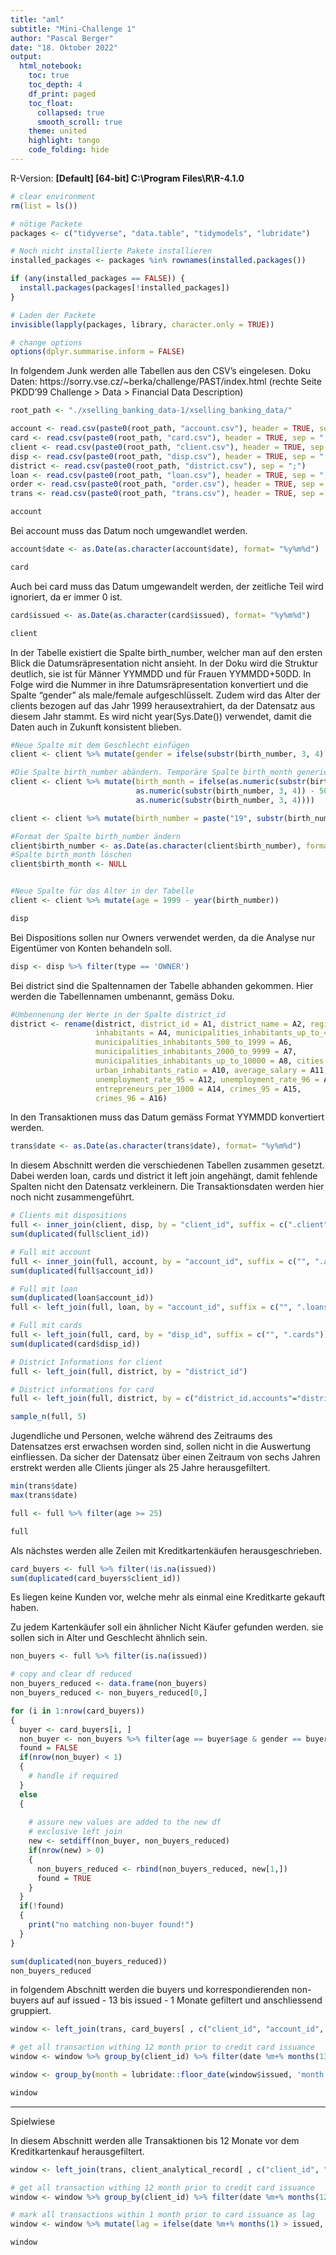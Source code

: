 ```yaml
---
title: "aml"
subtitle: "Mini-Challenge 1"
author: "Pascal Berger"
date: "18. Oktober 2022"
output:
  html_notebook:
    toc: true
    toc_depth: 4
    df_print: paged
    toc_float:
      collapsed: true
      smooth_scroll: true
    theme: united
    highlight: tango
    code_folding: hide
---
```

R-Version: **[Default] [64-bit] C:\\Program Files\\R\\R-4.1.0**


```r
# clear environment
rm(list = ls())

# nötige Packete
packages <- c("tidyverse", "data.table", "tidymodels", "lubridate")

# Noch nicht installierte Pakete installieren
installed_packages <- packages %in% rownames(installed.packages())

if (any(installed_packages == FALSE)) {
  install.packages(packages[!installed_packages])
}

# Laden der Packete
invisible(lapply(packages, library, character.only = TRUE))

# change options
options(dplyr.summarise.inform = FALSE)
```

In folgendem Junk werden alle Tabellen aus den CSV's eingelesen.
Doku Daten: https://sorry.vse.cz/~berka/challenge/PAST/index.html
(rechte Seite PKDD'99 Challenge > Data > Financial Data Description)


```r
root_path <- "./xselling_banking_data-1/xselling_banking_data/"

account <- read.csv(paste0(root_path, "account.csv"), header = TRUE, sep = ";")
card <- read.csv(paste0(root_path, "card.csv"), header = TRUE, sep = ";")
client <- read.csv(paste0(root_path, "client.csv"), header = TRUE, sep = ";")
disp <- read.csv(paste0(root_path, "disp.csv"), header = TRUE, sep = ";")
district <- read.csv(paste0(root_path, "district.csv"), sep = ";")
loan <- read.csv(paste0(root_path, "loan.csv"), header = TRUE, sep = ";")
order <- read.csv(paste0(root_path, "order.csv"), header = TRUE, sep = ";")
trans <- read.csv(paste0(root_path, "trans.csv"), header = TRUE, sep = ";")
```

```r
account
```
Bei account muss das Datum noch umgewandlet werden.

```r
account$date <- as.Date(as.character(account$date), format= "%y%m%d")
```


```r
card
```
Auch bei card muss das Datum umgewandelt werden, der zeitliche Teil wird ignoriert, da er immer 0 ist.

```r
card$issued <- as.Date(as.character(card$issued), format= "%y%m%d")
```


```r
client
```

In der Tabelle existiert die Spalte birth_number, welcher man auf den ersten Blick die Datumsräpresentation nicht ansieht.
In der Doku wird die Struktur deutlich, sie ist für Männer YYMMDD und für Frauen YYMMDD+50DD.
In Folge wird die Nummer in ihre Datumsräpresentation konvertiert und die Spalte "gender" als male/female aufgeschlüsselt.
Zudem wird das Alter der clients bezogen auf das Jahr 1999 herausextrahiert, da der Datensatz aus diesem Jahr stammt.
Es wird nicht year(Sys.Date()) verwendet, damit die Daten auch in Zukunft konsistent blieben.



```r
#Neue Spalte mit dem Geschlecht einfügen
client <- client %>% mutate(gender = ifelse(substr(birth_number, 3, 4) > 12, "female", "male"))

#Die Spalte birth_number abändern. Temporäre Spalte birth_month generieren.
client <- client %>% mutate(birth_month = ifelse(as.numeric(substr(birth_number, 3, 4)) > 12,
                            as.numeric(substr(birth_number, 3, 4)) - 50,
                            as.numeric(substr(birth_number, 3, 4))))

client <- client %>% mutate(birth_number = paste("19", substr(birth_number, 1, 2), str_pad(birth_month, 2, pad = "0"), substr(birth_number, 5, 6), sep = "", collapse = NULL))

#Format der Spalte birth_number ändern
client$birth_number <- as.Date(as.character(client$birth_number), format= "%Y%m%d")
#Spalte birth_month löschen
client$birth_month <- NULL


#Neue Spalte für das Alter in der Tabelle 
client <- client %>% mutate(age = 1999 - year(birth_number))
```


```r
disp
```

Bei Dispositions sollen nur Owners verwendet werden, da die Analyse nur Eigentümer von Konten behandeln soll.

```r
disp <- disp %>% filter(type == 'OWNER')
```

Bei district sind die Spaltennamen der Tabelle abhanden gekommen.
Hier werden die Tabellennamen umbenannt, gemäss Doku.

```r
#Umbennenung der Werte in der Spalte district_id
district <- rename(district, district_id = A1, district_name = A2, region = A3, 
                   inhabitants = A4, municipalities_inhabitants_up_to_499 = A5, 
                   municipalities_inhabitants_500_to_1999 = A6, 
                   municipalities_inhabitants_2000_to_9999 = A7, 
                   municipalities_inhabitants_up_to_10000 = A8, cities = A9, 
                   urban_inhabitants_ratio = A10, average_salary = A11,
                   unemployment_rate_95 = A12, unemployment_rate_96 = A13,
                   entrepreneurs_per_1000 = A14, crimes_95 = A15,
                   crimes_96 = A16)
```


In den Transaktionen muss das Datum gemäss Format YYMMDD konvertiert werden.

```r
trans$date <- as.Date(as.character(trans$date), format= "%y%m%d")
```


In diesem Abschnitt werden die verschiedenen Tabellen zusammen gesetzt.
Dabei werden loan, cards und district it left join angehängt, damit fehlende Spalten nicht den Datensatz verkleinern.
Die Transaktionsdaten werden hier noch nicht zusammengeführt.

```r
# Clients mit dispositions
full <- inner_join(client, disp, by = "client_id", suffix = c(".client", ".dispositions"))
sum(duplicated(full$client_id))

# Full mit account
full <- inner_join(full, account, by = "account_id", suffix = c("", ".accounts"))
sum(duplicated(full$account_id))

# Full mit loan
sum(duplicated(loan$account_id))
full <- left_join(full, loan, by = "account_id", suffix = c("", ".loans"))

# Full mit cards
full <- left_join(full, card, by = "disp_id", suffix = c("", ".cards"))
sum(duplicated(card$disp_id))

# District Informations for client
full <- left_join(full, district, by = "district_id")

# District informations for card
full <- left_join(full, district, by = c("district_id.accounts"="district_id"), suffix = c("", ".accounts"))

sample_n(full, 5)
```

Jugendliche und Personen, welche während des Zeitraums des Datensatzes erst erwachsen worden sind, sollen nicht in die Auswertung einfliessen.
Da sicher der Datensatz über einen Zeitraum von sechs Jahren erstrekt werden alle Clients jünger als 25 Jahre herausgefiltert.

```r
min(trans$date)
max(trans$date)

full <- full %>% filter(age >= 25)
```



```r
full
```

Als nächstes werden alle Zeilen mit Kreditkartenkäufen herausgeschrieben.


```r
card_buyers <- full %>% filter(!is.na(issued))
sum(duplicated(card_buyers$client_id))
```
Es liegen keine Kunden vor, welche mehr als einmal eine Kreditkarte gekauft haben.


Zu jedem Kartenkäufer soll ein ähnlicher Nicht Käufer gefunden werden.
sie sollen sich in Alter und Geschlecht ähnlich sein.


```r
non_buyers <- full %>% filter(is.na(issued))

# copy and clear df reduced
non_buyers_reduced <- data.frame(non_buyers)
non_buyers_reduced <- non_buyers_reduced[0,]

for (i in 1:nrow(card_buyers))
{
  buyer <- card_buyers[i, ]
  non_buyer <- non_buyers %>% filter(age == buyer$age & gender == buyer$gender)
  found = FALSE
  if(nrow(non_buyer) < 1)
  {
    # handle if required
  }
  else
  {
    
    # assure new values are added to the new df
    # exclusive left join
    new <- setdiff(non_buyer, non_buyers_reduced)
    if(nrow(new) > 0)
    {
      non_buyers_reduced <- rbind(non_buyers_reduced, new[1,])
      found = TRUE
    }
  }
  if(!found)
  {
    print("no matching non-buyer found!")
  }
}

sum(duplicated(non_buyers_reduced))
non_buyers_reduced

```


in folgendem Abschnitt werden die buyers und korrespondierenden non-buyers auf auf issued - 13 bis issued - 1 Monate gefiltert und anschliessend gruppiert.

```r

window <- left_join(trans, card_buyers[ , c("client_id", "account_id", "issued")], by='account_id')

# get all transaction withing 12 month prior to credit card issuance
window <- window %>% group_by(client_id) %>% filter(date %m+% months(13) > issued & date %m+% months(1) < issued) %>% ungroup()

window <- group_by(month = lubridate::floor_date(window$issued, 'month')) %>% summarize(sum = sum(value_column))

```



```r
window
```


---
Spielwiese



In diesem Abschnitt werden alle Transaktionen bis 12 Monate vor dem Kreditkartenkauf herausgefiltert.

```r

window <- left_join(trans, client_analytical_record[ , c("client_id", "account_id", "issued")], by='account_id')

# get all transaction withing 12 month prior to credit card issuance
window <- window %>% group_by(client_id) %>% filter(date %m+% months(12) > issued & date < issued) %>% ungroup()

# mark all transactions within 1 month prior to card issuance as lag
window <- window %>% mutate(lag = ifelse(date %m+% months(1) > issued, 1, 0))

window 
```





